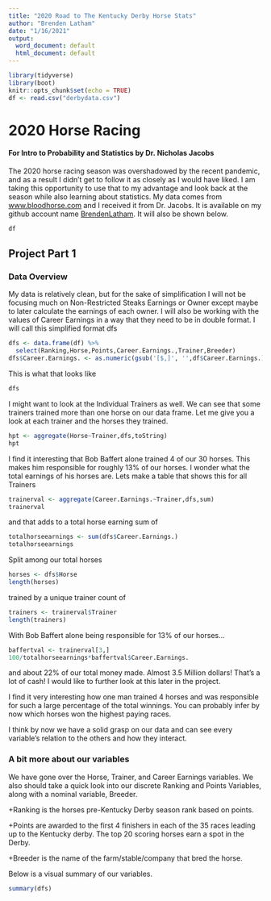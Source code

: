 ---
title: "2020 Road to The Kentucky Derby Horse Stats"
author: "Brenden Latham"
date: "1/16/2021"
output:
  word_document: default
  html_document: default
---

```{r setup, include=FALSE}
library(tidyverse)
library(boot)
knitr::opts_chunk$set(echo = TRUE)
df <- read.csv("derbydata.csv")
```

# 2020 Horse Racing
#### For Intro to Probability and Statistics by Dr. Nicholas Jacobs

The 2020 horse racing season was overshadowed by the recent pandemic, and as a result I didn't get to follow it as closely as I would have liked. I am taking this opportunity to use that to my advantage and look back at the season while also learning about statistics. My data comes from [www.bloodhorse.com](https://www.bloodhorse.com/horse-racing/triple-crown/road-to-the-kentucky-derby/2020) and I received it from Dr. Jacobs. It is available on my github account name [BrendenLatham](https://github.com/BrendenLatham/horse-stats). It will also be shown below.

```{r}
df
```

## Project Part 1
### Data Overview
My data is relatively clean, but for the sake of simplification I will not be focusing much on Non-Restricted Steaks Earnings or Owner except maybe to later calculate the earnings of each owner. I will also be working with the values of Career Earnings in a way that they need to be in double format. I will call this simplified format dfs

```{r}
dfs <- data.frame(df) %>%
  select(Ranking,Horse,Points,Career.Earnings.,Trainer,Breeder)
dfs$Career.Earnings. <- as.numeric(gsub('[$,]', '',df$Career.Earnings.))
```

This is what that looks like

```{r}
dfs
```

I might want to look at the Individual Trainers as well. We can see that some trainers trained more than one horse on our data frame. Let me give you a look at each trainer and the horses they trained.

```{r}
hpt <- aggregate(Horse~Trainer,dfs,toString)
hpt
```

I find it interesting that Bob Baffert alone trained 4 of our 30 horses. This makes him responsible for roughly 13% of our horses. I wonder what the total earnings of his horses are. Lets make a table that shows this for all Trainers

```{r}
trainerval <- aggregate(Career.Earnings.~Trainer,dfs,sum)
trainerval
```

and that adds to a total horse earning sum of

```{r}
totalhorseearnings <- sum(dfs$Career.Earnings.)
totalhorseearnings
```
Split among our total horses

```{r}
horses <- dfs$Horse
length(horses)
```
trained by a unique trainer count of

```{r}
trainers <- trainerval$Trainer
length(trainers)
```
With Bob Baffert alone being responsible for 13% of our horses...

```{r}
baffertval <- trainerval[3,]
100/totalhorseearnings*baffertval$Career.Earnings.
```
and about 22% of our total money made. Almost 3.5 Million dollars! That's a lot of cash! I would like to further look at this later in the project.

I find it very interesting how one man trained 4 horses and was responsible for such a large percentage of the total winnings. You can probably infer by now which horses won the highest paying races.

I think by now we have a solid grasp on our data and can see every variable's relation to the others and how they interact.

### A bit more about our variables

We have gone over the Horse, Trainer, and Career Earnings variables. We also should take a quick look into our discrete Ranking and Points Variables, along with a nominal variable, Breeder.

+Ranking is the horses pre-Kentucky Derby season rank based on points.

+Points are awarded to the first 4 finishers in each of the 35 races leading up to the Kentucky derby. The top 20      scoring horses earn a spot in the Derby.

+Breeder is the name of the farm/stable/company that bred the horse.

Below is a visual summary of our variables.
```{r}
summary(dfs)
```

